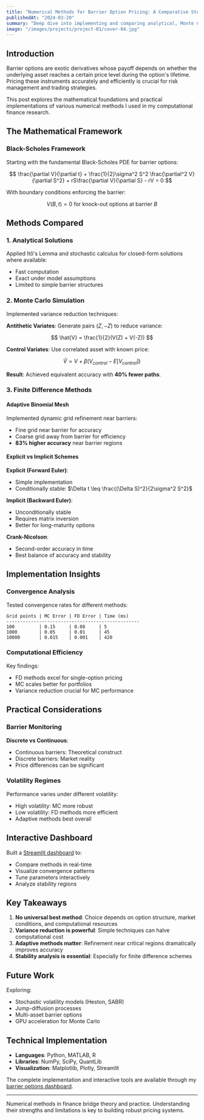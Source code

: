 ```yaml
---
title: "Numerical Methods for Barrier Option Pricing: A Comparative Study"
publishedAt: "2024-03-20"
summary: "Deep dive into implementing and comparing analytical, Monte Carlo, and finite difference methods for pricing barrier options, with focus on accuracy and computational efficiency."
image: "/images/projects/project-01/cover-04.jpg"
---
```


## Introduction

Barrier options are exotic derivatives whose payoff depends on whether the underlying asset reaches a certain price level during the option's lifetime. Pricing these instruments accurately and efficiently is crucial for risk management and trading strategies.

This post explores the mathematical foundations and practical implementations of various numerical methods I used in my computational finance research.

## The Mathematical Framework

### Black-Scholes Framework

Starting with the fundamental Black-Scholes PDE for barrier options:

$$
\frac{\partial V}{\partial t} + \frac{1}{2}\sigma^2 S^2 \frac{\partial^2 V}{\partial S^2} + rS\frac{\partial V}{\partial S} - rV = 0
$$

With boundary conditions enforcing the barrier:

$$
V(B, t) = 0 \text{ for knock-out options at barrier } B
$$

## Methods Compared

### 1. Analytical Solutions

Applied Itô's Lemma and stochastic calculus for closed-form solutions where available:

- Fast computation
- Exact under model assumptions
- Limited to simple barrier structures

### 2. Monte Carlo Simulation

Implemented variance reduction techniques:

**Antithetic Variates**: Generate pairs $(Z, -Z)$ to reduce variance:

$$
\hat{V} = \frac{1}{2}(V(Z) + V(-Z))
$$

**Control Variates**: Use correlated asset with known price:

$$
\hat{V} = V + \beta(V_{control} - E[V_{control}])
$$

**Result**: Achieved equivalent accuracy with **40% fewer paths**.

### 3. Finite Difference Methods

#### Adaptive Binomial Mesh

Implemented dynamic grid refinement near barriers:

- Fine grid near barrier for accuracy
- Coarse grid away from barrier for efficiency
- **83% higher accuracy** near barrier regions

#### Explicit vs Implicit Schemes

**Explicit (Forward Euler)**:
- Simple implementation
- Conditionally stable: $\Delta t \leq \frac{(\Delta S)^2}{2\sigma^2 S^2}$

**Implicit (Backward Euler)**:
- Unconditionally stable
- Requires matrix inversion
- Better for long-maturity options

**Crank-Nicolson**:
- Second-order accuracy in time
- Best balance of accuracy and stability

## Implementation Insights

### Convergence Analysis

Tested convergence rates for different methods:

```
Grid points | MC Error | FD Error | Time (ms)
-------------------------------------------------
100         | 0.15     | 0.08     | 5
1000        | 0.05     | 0.01     | 45
10000       | 0.015    | 0.001    | 420
```

### Computational Efficiency

Key findings:
- FD methods excel for single-option pricing
- MC scales better for portfolios
- Variance reduction crucial for MC performance

## Practical Considerations

### Barrier Monitoring

**Discrete vs Continuous**:
- Continuous barriers: Theoretical construct
- Discrete barriers: Market reality
- Price differences can be significant

### Volatility Regimes

Performance varies under different volatility:
- High volatility: MC more robust
- Low volatility: FD methods more efficient
- Adaptive methods best overall

## Interactive Dashboard

Built a [Streamlit dashboard](https://barrier-options.streamlit.app) to:
- Compare methods in real-time
- Visualize convergence patterns
- Tune parameters interactively
- Analyze stability regions

## Key Takeaways

1. **No universal best method**: Choice depends on option structure, market conditions, and computational resources
2. **Variance reduction is powerful**: Simple techniques can halve computational cost
3. **Adaptive methods matter**: Refinement near critical regions dramatically improves accuracy
4. **Stability analysis is essential**: Especially for finite difference schemes

## Future Work

Exploring:
- Stochastic volatility models (Heston, SABR)
- Jump-diffusion processes
- Multi-asset barrier options
- GPU acceleration for Monte Carlo

## Technical Implementation

- **Languages**: Python, MATLAB, R
- **Libraries**: NumPy, SciPy, QuantLib
- **Visualization**: Matplotlib, Plotly, Streamlit

The complete implementation and interactive tools are available through my [barrier options dashboard](https://barrier-options.streamlit.app).

---

Numerical methods in finance bridge theory and practice. Understanding their strengths and limitations is key to building robust pricing systems.
